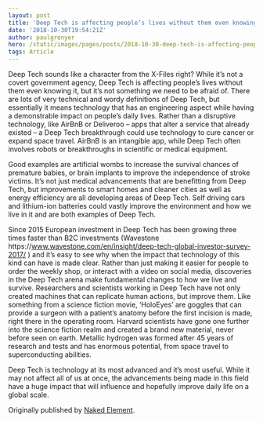 ```yaml
---
layout: post
title: 'Deep Tech is affecting people’s lives without them even knowing it.'
date: '2018-10-30T19:54:21Z'
author: paulgrenyer
hero: /static/images/pages/posts/2018-10-30-deep-tech-is-affecting-peoples-lives-without-them-even-knowing-it/hero.jpg
tags: Article
---
```


Deep Tech sounds like a character from the X-Files right? While it’s not a covert government agency, Deep Tech is affecting people’s lives without them even knowing it, but it’s not something we need to be afraid of. There are lots of very technical and wordy definitions of Deep Tech, but essentially it means technology that has an engineering aspect while having a demonstrable impact on people’s daily lives. Rather than a disruptive technology, like AirBnB or Deliveroo – apps that alter a service that already existed – a Deep Tech breakthrough could use technology to cure cancer or expand space travel. AirBnB is an intangible app, while Deep Tech often involves robots or breakthroughs in scientific or medical equipment.

Good examples are artificial wombs to increase the survival chances of premature babies, or brain implants to improve the independence of stroke victims. It’s not just medical advancements that are benefitting from Deep Tech, but improvements to smart homes and cleaner cities as well as energy efficiency are all developing areas of Deep Tech. Self driving cars and lithium-ion batteries could vastly improve the environment and how we live in it and are both examples of Deep Tech.

Since 2015 European investment in Deep Tech has been growing three times faster than B2C investments (Wavestone https&#x3A;//www.wavestone.com/en/insight/deep-tech-global-investor-survey-2017/ ) and it’s easy to see why when the impact that technology of this kind can have is made clear. Rather than just making it easier for people to order the weekly shop, or interact with a video on social media, discoveries in the Deep Tech arena make fundamental changes to how we live and survive. Researchers and scientists working in Deep Tech have not only created machines that can replicate human actions, but improve them. Like something from a science fiction movie, ‘HoloEyes’ are goggles that can provide a surgeon with a patient’s anatomy before the first incision is made, right there in the operating room. Harvard scientists have gone one further into the science fiction realm and created a brand new material, never before seen on earth. Metallic hydrogen was formed after 45 years of research and tests and has enormous potential, from space travel to superconducting abilities.

Deep Tech is technology at its most advanced and it’s most useful. While it may not affect all of us at once, the advancements being made in this field have a huge impact that will influence and hopefully improve daily life on a global scale.

Originally published by [Naked Element](http://nakedelement.co.uk/deep-tech-is-affecting-peoples-lives-without-them-even-knowing-it/).